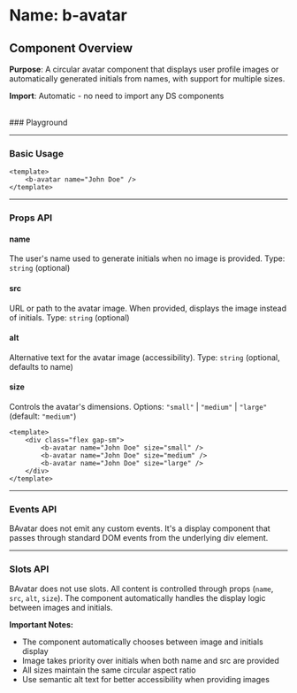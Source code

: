
<Meta of={BAvatar} />

# Name: b-avatar
## Component Overview

**Purpose**: A circular avatar component that displays user profile images or automatically generated initials from names, with support for multiple sizes.

**Import**: Automatic - no need to import any DS components

<br />
### Playground

<Canvas of={BAvatar.Primary} />
<Controls />

---

### Basic Usage

```vue
<template>
    <b-avatar name="John Doe" />
</template>
```

<Canvas sourceState="none" of={BAvatar.noSrc} />

---

### Props API

#### name
The user's name used to generate initials when no image is provided. Type: `string` (optional)

#### src
URL or path to the avatar image. When provided, displays the image instead of initials. Type: `string` (optional)

#### alt
Alternative text for the avatar image (accessibility). Type: `string` (optional, defaults to name)

#### size
Controls the avatar's dimensions. Options: `"small"` | `"medium"` | `"large"` (default: `"medium"`)

```vue
<template>
    <div class="flex gap-sm">
        <b-avatar name="John Doe" size="small" />
        <b-avatar name="John Doe" size="medium" />
        <b-avatar name="John Doe" size="large" />
    </div>
</template>
```

<Canvas sourceState="none" of={BAvatar.Sizes} />

---

### Events API

BAvatar does not emit any custom events. It's a display component that passes through standard DOM events from the underlying div element.

---

### Slots API

BAvatar does not use slots. All content is controlled through props (`name`, `src`, `alt`, `size`). The component automatically handles the display logic between images and initials.

**Important Notes:**
- The component automatically chooses between image and initials display
- Image takes priority over initials when both name and src are provided
- All sizes maintain the same circular aspect ratio
- Use semantic alt text for better accessibility when providing images